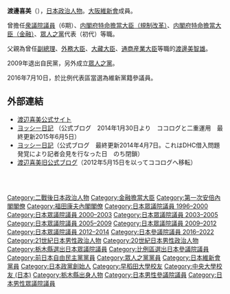 {{Infobox_Officeholder
| name = 渡邊喜美
| image = Yoshimi Watanabe cropped 2 YoshimiWatanabeJI1.jpg
| office = {{JPN}}第10、11任[[內閣府特命擔當大臣（金融擔當）|內閣府特命擔當大臣<br>（金融）]]
| term_start = 2007年8月27日
| term_end = 2008年8月2日
| primeminister=[[安倍晋三|安倍晋三]]<br/>[[福田康夫|福田康夫]]
| predecessor =[[山本有二|山本有二]] 
| successor = [[茂木敏充|茂木敏充]]
| office2 = {{JPN}}第9任[[內閣府特命擔當大臣（規制改革擔當）|內閣府特命擔當大臣<br>（規制改革）]]
| term_start2 = 2006年12月28日
| term_end2 = 2007年8月27日
| primeminister2=[[安倍晋三|安倍晋三]]
| predecessor2 = {{link-ja|佐田玄一郎|佐田玄一郎}}
| successor2 = [[岸田文雄|岸田文雄]]
| office3 = {{JPN}}[[參議院_(日本)|參議院]]議員
|term_start3  = 2016年7月26日
|term_end3   = 
|predecessor3 = 
|successor3   = 
|constituency3= [[日本參議院比例區|比例區]]
| office4 = {{JPN}}[[眾議院_(日本)|眾議院]]議員
|term_start4  = 1996年10月21日
|term_end4   = 2014年11月21日
|predecessor4 = 新設選區
|successor4   = {{link-ja|簗和生|簗和生}}
|constituency4= [[栃木縣第3區|栃木縣第3區]]
| spouse = 
| parents={{link-ja|渡邊美智雄|渡辺美智雄}}（父）<br>渡邊澄子（母）
| relatives=渡邊喜助（祖父）<br>渡邊美千明（弟）<br>渡邊美由紀（妹）<br>{{link-ja|渡邊美知太郎|渡辺美知太郎}}（姪子）<br>渡邊幸子（姪媳婦）<br>渡邊美智隆（姪子）
| birth_date = {{birth date and age|1952|3|17}}
| birth_place = {{JPN}}[[栃木縣|栃木縣]][[那須郡|那須郡]][[西那須野町|西那須野町]]<br/>（現[[那須鹽原市|那須鹽原市]]）
| party = （[[自由民主党_(日本)|自由民主党]]→）<br />（[[無黨籍|無黨籍]]→）<br />（[[眾人之党|眾人之党]]→）<br />（無黨籍→）<br />（[[大阪維新会|大阪維新会]]→）<br />（[[日本維新会|日本維新会]]→）<br />無黨籍
| alma_mater = 	 [[早稻田大學|早稻田大學]]政治經濟學部政治學科<br/>[[中央大学_(日本)|中央大学]]法学部
| religion = 
| website  = [http://watanabeyoshimi.wixsite.com/watanabeyoshimi 渡辺よしみ offficial site]
}}
'''渡邊喜美'''（{{bd|1952年|3月17日|||Watanabe Yoshimi}}），[[日本|日本]][[政治人物|政治人物]]。[[大阪維新會|大阪維新會]]成員。

曾擔任[[衆議院議員|衆議院議員]]（6期）、[[内閣府特命擔當大臣（規制改革擔當）|内閣府特命擔當大臣（規制改革）]]、[[内閣府特命擔當大臣（金融擔當）|内閣府特命擔當大臣（金融）]]、[[眾人之黨|眾人之黨]]代表（初代）等職。

父親為曾任[[副總理_(日本)|副總理]]、[[外務大臣|外務大臣]]、[[大藏大臣|大藏大臣]]、[[經濟產業大臣|通商産業大臣]]等職的[[渡邊美智雄|渡邊美智雄]]。

2009年退出自民黨，另外成立[[眾人之黨|眾人之黨]]。

2016年7月10日，於比例代表區當選為維新黨籍參議員。

== 外部連結 ==
*[https://web.archive.org/web/20160619131417/http://yoshimiwatanabe.sakura.ne.jp/ 渡辺喜美公式サイト]
*[http://yoshimiblog.tou3.com/ ヨッシー日記] {{Wayback|url=http://yoshimiblog.tou3.com/ |date=20190628230230 }}（公式ブログ　2014年1月30日より　ココログと二重運用　最終更新2015年6月5日）
*[https://web.archive.org/web/20141120042423/http://yossie-w-diary.cocolog-nifty.com/blog/ ヨッシー日記]（公式ブログ　最終更新2014年4月7日。これはDHC借入問題発覚により記者会見を行なった日　のち閉鎖）
*[https://web.archive.org/web/20140716113616/http://gree.jp/watanabe_yoshimi 渡辺喜美旧公式ブログ]（2012年5月15日を以ってココログへ移転）

{{start box}}
{{s-off}}
 {{Succession box
 | title = {{flagicon|JPN}} [[特命担当大臣|特命担当大臣]]（[[内閣府特命担当大臣（金融担当）|金融]]）
 | years = 第10・11代：2007年 - 2008年
 | before = [[山本有二|山本有二]]
 | after = [[茂木敏充|茂木敏充]]
 }}
 {{Succession box
 | title = {{flagicon|JPN}} [[特命担当大臣|特命担当大臣]]（[[内閣府特命担当大臣（規制改革担当）|規制改革]]）
 | years = 第9代：2006年 - 2007年
 | before = [[佐田玄一郎|佐田玄一郎]]
 | after = [[岸田文雄|岸田文雄]]
 }}
 {{Succession box
 | title = {{flagicon|JPN}} [[内閣府副大臣|内閣府副大臣]]
 | titlenote = [[平澤勝榮|平澤勝榮]]、[[林芳正|林芳正]]と共同
 | years = 2006年
 | before = [[嘉数知賢|嘉数知賢]]<br />[[桜田義孝|櫻田義孝]]<br />[[山口泰明|山口泰明]]
 | after = [[平沢勝栄|平沢勝栄]]<br />[[大村秀章|大村秀章]]<br />[[林芳正|林芳正]]
 }}
{{s-ppo}}
 {{Succession box
 | title = [[眾人之黨|眾人之黨代表]]
 | before = 建黨
 | years = 初代：2009年 - 2014年
 | after = [[淺尾慶一郎|淺尾慶一郎]]
 }}
{{end box}}

{{金融擔當大臣}}
{{第一次安倍內閣}}
{{福田康夫內閣}}

{{DEFAULTSORT:Watanabe Yoshimi}}
[[Category:二戰後日本政治人物|Category:二戰後日本政治人物]]
[[Category:金融擔當大臣|Category:金融擔當大臣]]
[[Category:第一次安倍內閣閣僚|Category:第一次安倍內閣閣僚]]
[[Category:福田康夫內閣閣僚|Category:福田康夫內閣閣僚]]
[[Category:日本眾議院議員_1996–2000|Category:日本眾議院議員 1996–2000]]
[[Category:日本眾議院議員_2000–2003|Category:日本眾議院議員 2000–2003]]
[[Category:日本眾議院議員_2003–2005|Category:日本眾議院議員 2003–2005]]
[[Category:日本眾議院議員_2005–2009|Category:日本眾議院議員 2005–2009]]
[[Category:日本眾議院議員_2009–2012|Category:日本眾議院議員 2009–2012]]
[[Category:日本眾議院議員_2012–2014|Category:日本眾議院議員 2012–2014]]
[[Category:日本參議院議員_2016–2022|Category:日本參議院議員 2016–2022]]
[[Category:21世紀日本男性政治人物|Category:21世紀日本男性政治人物]]
[[Category:20世紀日本男性政治人物|Category:20世紀日本男性政治人物]]
[[Category:栃木縣選出日本眾議院議員|Category:栃木縣選出日本眾議院議員]]
[[Category:比例區選出日本參議院議員|Category:比例區選出日本參議院議員]]
[[Category:前日本自由民主黨黨員|Category:前日本自由民主黨黨員]]
[[Category:眾人之黨黨員|Category:眾人之黨黨員]]
[[Category:日本維新會黨員|Category:日本維新會黨員]]
[[Category:日本政黨創始人|Category:日本政黨創始人]]
[[Category:早稻田大學校友|Category:早稻田大學校友]]
[[Category:中央大學校友_(日本)|Category:中央大學校友 (日本)]]
[[Category:栃木縣出身人物|Category:栃木縣出身人物]]
[[Category:日本男性參議院議員|Category:日本男性參議院議員]]
[[Category:日本男性眾議院議員|Category:日本男性眾議院議員]]